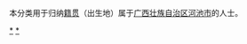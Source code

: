 {{Catnav|頁面分類|各種主題的頁面分類|依中国各省来作的分类|各地中国人|广西人}}
{{Catnav|頁面分類|人物|各國人物|中国人|各地中国人|广西人}}

本分类用于归纳[[籍贯|籍贯]]（出生地）属于[[广西壮族自治区|广西壮族自治区]][[河池市|河池市]]的人士。

[[Category:广西人|*]]
[[Category:河池|*]]